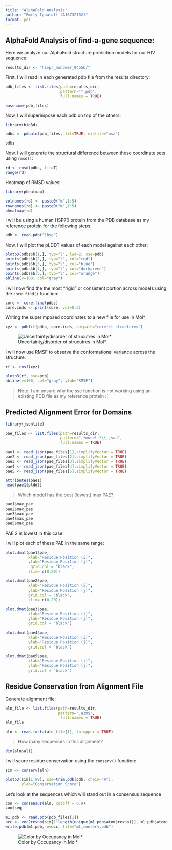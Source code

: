 ```yaml
---
title: "AlphaFold Analysis"
author: "Emily Ignatoff (A16732102)"
format: pdf
---
```


## AlphaFold Analysis of find-a-gene sequence:

Here we analyze our AlphaFold structure prediction models for our HIV sequence:



```r
results_dir <- "hivpr_monomer_94b5b/"

```


First, I will read in each generated pdb file from the results directory:

```r
pdb_files <- list.files(path=results_dir,
                        pattern="*.pdb",
                        full.names = TRUE)

basename(pdb_files)
```

Now, I will superimpose each pdb on top of the others:

```r
library(bio3d)

pdbs <- pdbaln(pdb_files, fit=TRUE, exefile="msa")
```


```r
pdbs
```

Now, I will generate the structural difference between these coordinate sets using `rmsd()`:

```r
rd <- rmsd(pdbs, fit=T)
range(rd)
```

Heatmap of RMSD values:

```r
library(pheatmap)

colnames(rd) <- paste0("m",1:5)
rownames(rd) <- paste0("m",1:5)
pheatmap(rd)
```

I will be using a human HSP70 protein from the PDB database as my reference protein for the following steps:

```r
pdb <- read.pdb("1hsg")
```

Now, I will plot the pLDDT values of each model against each other:

```r
plotb3(pdbs$b[1,], typ="l", lwd=2, sse=pdb)
points(pdbs$b[2,], typ="l", col="red")
points(pdbs$b[3,], typ="l", col="blue")
points(pdbs$b[4,], typ="l", col="darkgreen")
points(pdbs$b[5,], typ="l", col="orange")
abline(v=100, col="gray")
```

I will now find the the most "rigid" or consistent portion across models using the `core.find()` function:

```r
core <- core.find(pdbs)
core.inds <- print(core, vol=0.5)
```

Writing the superimposed coordinates to a new file for use in Mol*

```r
xyz <- pdbfit(pdbs, core.inds, outpath="corefit_structures")
```


![Uncertainty/disorder of strucutres in Mol*](hiv_uncertainty.png)


I will now use RMSF to observe the conformational variance across the structure:

```r
rf <- rmsf(xyz)

plotb3(rf, sse=pdb)
abline(v=100, col="gray", ylab="RMSF")
```

>Note: I am unsure why the sse function is not working using an existing PDB file as my reference protein :(

## Predicted Alignment Error for Domains

```r
library(jsonlite)

pae_files <- list.files(path=results_dir,
                        pattern=".*model.*\\.json",
                        full.names = TRUE)
```

```r
pae1 <- read_json(pae_files[1],simplifyVector = TRUE)
pae2 <- read_json(pae_files[2],simplifyVector = TRUE)
pae3 <- read_json(pae_files[3],simplifyVector = TRUE)
pae4 <- read_json(pae_files[4],simplifyVector = TRUE)
pae5 <- read_json(pae_files[5],simplifyVector = TRUE)

attributes(pae1)
head(pae1$plddt)
```

>Which model has the best (lowest) max PAE?

```r
pae1$max_pae
pae2$max_pae
pae3$max_pae
pae4$max_pae
pae5$max_pae
```
PAE 2 is lowest in this case!

I will plot each of these PAE in the same range:

```r
plot.dmat(pae1$pae, 
          xlab="Residue Position (i)",
          ylab="Residue Position (j)",
           grid.col = "black",
          zlim= c(0,20))
```

```r
plot.dmat(pae2$pae, 
          xlab="Residue Position (i)",
          ylab="Residue Position (j)",
          grid.col = "black",
          zlim= c(0,20))
```

```r
plot.dmat(pae3$pae, 
          xlab="Residue Position (i)",
          ylab="Residue Position (j)",
          grid.col = "black")
```

```r
plot.dmat(pae4$pae, 
          xlab="Residue Position (i)",
          ylab="Residue Position (j)",
          grid.col = "black")
```

```r
plot.dmat(pae5$pae, 
          xlab="Residue Position (i)",
          ylab="Residue Position (j)",
          grid.col = "black")
```

## Residue Conservation from Alignment File

Generate alignment file:

```r
aln_file <- list.files(path=results_dir,
                       pattern=".a3m$",
                        full.names = TRUE)
aln_file
```

```r
aln <- read.fasta(aln_file[1], to.upper = TRUE)
```

> How many sequences in this alignment?

```r
dim(aln$ali)
```

I will score residue conservation using the `conserv()` function:

```r
sim <- conserv(aln)
```

```r
plotb3(sim[1:99], sse=trim.pdb(pdb, chain="A"),
       ylab="Conservation Score")
```

Let's look at the sequences which will stand out in a consensus sequence

```r
con <- consensus(aln, cutoff = 0.9)
con$seq
```



```r
m1.pdb <- read.pdb(pdb_files[1])
occ <- vec2resno(sim[1:length(unique(m1.pdb$atom$resno))], m1.pdb$atom$resno)
write.pdb(m1.pdb, o=occ, file="m1_conserv.pdb")
```



![Color by Occupancy in Mol*](hiv_conserve.png)